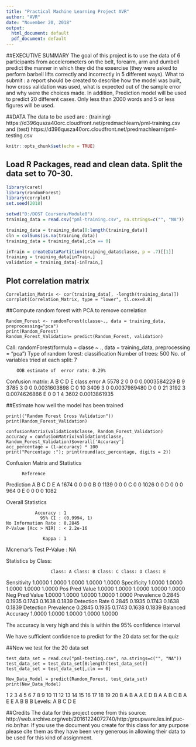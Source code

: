 ---
title: "Practical Machine Learning Project AVR"
author: "AVR"
date: "November 20, 2018"
output:
  html_document: default
  pdf_document: default
---
##EXECUTIVE SUMMARY
The goal of this project is to use the data of 6 participants from accelerometers on the belt, forearm, arm and dumbell predict the manner in which they did the exeercise (they were asked to perform barbell lifts correctly and incorrectly in 5 different ways). What to submit : a report should be created to describe how the model was built, how cross validation was used, what is expected out of the sample error and why were the choices made. In addition, Prediction model will be used to predict 20 different cases. Only less than 2000 words and 5 or less figures will be used.

##DATA
The data to be used are : (training) https://d396qusza40orc.cloudfront.net/predmachlearn/pml-training.csv and (test) https://d396qusza40orc.cloudfront.net/predmachlearn/pml-testing.csv

```{r setup, include=FALSE}
knitr::opts_chunk$set(echo = TRUE)
```

## Load R Packages, read and clean data.  Split the data set to 70-30.
```{r Packages Installed}
library(caret)
library(randomForest)
library(corrplot)
set.seed(2018)

setwd("D:/DOST Coursera/Module8")
training_data = read.csv("pml-training.csv", na.strings=c("", "NA"))

training_data = training_data[8:length(training_data)]
cln = colSums(is.na(training_data))
training_data = training_data[,cln == 0]

inTrain = createDataPartition(training_data$classe, p = .7)[[1]]
training = training_data[inTrain,]
validation = training_data[-inTrain,]
```
## Plot correlation matrix
```
Correlation_Matrix <- cor(training_data[, -length(training_data)])
corrplot(Correlation_Matrix, type = "lower", tl.cex=0.8)
```

##Compute random forest with PCA to remove correlation

```
Random_Forest <- randomForest(classe~., data = training_data, preprocessing="pca")
print(Random_Forest)
Random_Forest_Validation= predict(Random_Forest, validation)
```
Call:
 randomForest(formula = classe ~ ., data = training_data, preprocessing = "pca") 
               Type of random forest: classification
                     Number of trees: 500
No. of variables tried at each split: 7

        OOB estimate of  error rate: 0.29%
Confusion matrix:
     A    B    C    D    E  class.error
A 5578    2    0    0    0 0.0003584229
B    9 3785    3    0    0 0.0031603898
C    0   10 3409    3    0 0.0037989480
D    0    0   21 3192    3 0.0074626866
E    0    0    1    4 3602 0.0013861935

##Estimate how well the model has been trained
```
print(("Random Forest Cross Validation"))
print(Random_Forest_Validation)

confusionMatrix(validation$classe, Random_Forest_Validation)
accuracy = confusionMatrix(validation$classe, Random_Forest_Validation)$overall['Accuracy']
acc_percentage = (1-accuracy) * 100
print("Percentage :"); print(round(acc_percentage, digits = 2))
```
Confusion Matrix and Statistics

          Reference
Prediction    A    B    C    D    E
         A 1674    0    0    0    0
         B    0 1139    0    0    0
         C    0    0 1026    0    0
         D    0    0    0  964    0
         E    0    0    0    0 1082

Overall Statistics
                                     
               Accuracy : 1          
                 95% CI : (0.9994, 1)
    No Information Rate : 0.2845     
    P-Value [Acc > NIR] : < 2.2e-16  
                                     
                  Kappa : 1          
 Mcnemar's Test P-Value : NA         

Statistics by Class:

                     Class: A Class: B Class: C Class: D Class: E
Sensitivity            1.0000   1.0000   1.0000   1.0000   1.0000
Specificity            1.0000   1.0000   1.0000   1.0000   1.0000
Pos Pred Value         1.0000   1.0000   1.0000   1.0000   1.0000
Neg Pred Value         1.0000   1.0000   1.0000   1.0000   1.0000
Prevalence             0.2845   0.1935   0.1743   0.1638   0.1839
Detection Rate         0.2845   0.1935   0.1743   0.1638   0.1839
Detection Prevalence   0.2845   0.1935   0.1743   0.1638   0.1839
Balanced Accuracy      1.0000   1.0000   1.0000   1.0000   1.0000

The accuracy is very high and this is within the 95% confidence interval

We have sufficient confidence to predict for the 20 data set for the quiz

##Now we test for the 20 data set

```
test_data_set = read.csv("pml-testing.csv", na.strings=c("", "NA"))
test_data_set = test_data_set[8:length(test_data_set)]
test_data_set = test_data_set[,cln == 0]

New_Data_Model = predict(Random_Forest, test_data_set)
print(New_Data_Model)
```

1  2  3  4  5  6  7  8  9 10 11 12 13 14 15 16 17 18 19 20 
 B  A  B  A  A  E  D  B  A  A  B  C  B  A  E  E  A  B  B  B 
Levels: A B C D E

##Credits 
The data for this project come from this source: http://web.archive.org/web/20161224072740/http:/groupware.les.inf.puc-rio.br/har. If you use the document you create for this class for any purpose please cite them as they have been very generous in allowing their data to be used for this kind of assignment.


